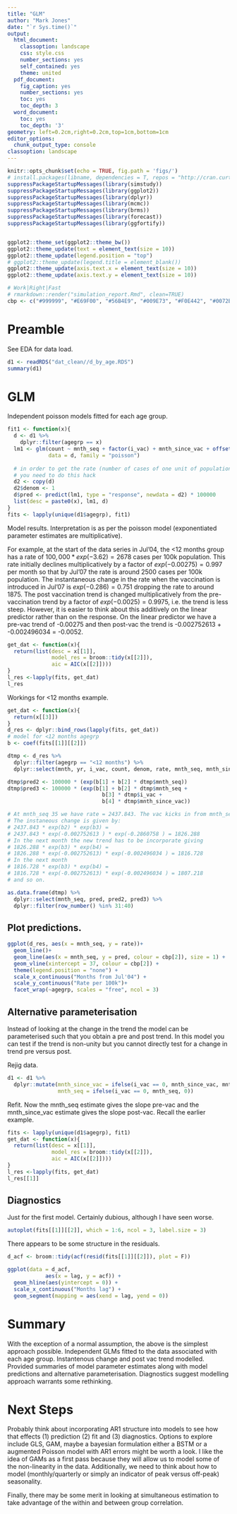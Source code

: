 ```yaml
---
title: "GLM"
author: "Mark Jones"
date: "`r Sys.time()`"
output:
  html_document:
    classoption: landscape
    css: style.css
    number_sections: yes
    self_contained: yes
    theme: united
  pdf_document:
    fig_caption: yes
    number_sections: yes
    toc: yes
    toc_depth: 3
  word_document:
    toc: yes
    toc_depth: '3'
geometry: left=0.2cm,right=0.2cm,top=1cm,bottom=1cm
editor_options:
  chunk_output_type: console
classoption: landscape
---
```


<!--    toc: yes
    toc_float: true -->

<style type="text/css">
.main-container {
  max-width: 1800px;
  margin-left: auto;
  margin-right: auto;
}
</style>

```r
knitr::opts_chunk$set(echo = TRUE, fig.path = 'figs/')
# install.packages(libname, dependencies = T, repos = "http://cran.curtin.edu.au")
suppressPackageStartupMessages(library(simstudy))
suppressPackageStartupMessages(library(ggplot2))
suppressPackageStartupMessages(library(dplyr))
suppressPackageStartupMessages(library(mcmc))
suppressPackageStartupMessages(library(brms))
suppressPackageStartupMessages(library(forecast))
suppressPackageStartupMessages(library(ggfortify))


ggplot2::theme_set(ggplot2::theme_bw())
ggplot2::theme_update(text = element_text(size = 10))
ggplot2::theme_update(legend.position = "top")
# ggplot2::theme_update(legend.title = element_blank())
ggplot2::theme_update(axis.text.x = element_text(size = 10))
ggplot2::theme_update(axis.text.y = element_text(size = 10))

# Work|Right|Fast
# rmarkdown::render("simulation_report.Rmd", clean=TRUE)
cbp <- c("#999999", "#E69F00", "#56B4E9", "#009E73", "#F0E442", "#0072B2", "#D55E00", "#CC79A7")


```


# Preamble

See EDA for data load.

```r
d1 <- readRDS("dat_clean//d_by_age.RDS")
summary(d1)
```

# GLM

Independent poisson models fitted for each age group.

```r
fit1 <- function(x){
  d <- d1 %>%
    dplyr::filter(agegrp == x)
  lm1 <- glm(count ~ mnth_seq + factor(i_vac) + mnth_since_vac + offset(log(denom)), 
             data = d, family = "poisson")
  
  # in order to get the rate (number of cases of one unit of population)
  # you need to do this hack
  d2 <- copy(d)
  d2$denom <- 1
  d$pred <- predict(lm1, type = "response", newdata = d2) * 100000
  list(desc = paste0(x), lm1, d)
}
fits <- lapply(unique(d1$agegrp), fit1)

```

Model results. Interpretation is as per the poisson model (exponentiated parameter estimates are multiplicative).

For example, at the start of the data series in Jul'04, the <12 months group has a rate of $100,000*exp(-3.62) = 2678$ cases per 100k population. This rate initially declines multiplicatively by a factor of $exp(-0.00275) = 0.997$ per month so that by Jul'07 the rate is around 2500 cases per 100k population. The instantaneous change in the rate when the vaccination is introduced in Jul'07 is $exp(-0.286) = 0.751$ dropping the rate to around 1875. The post vaccination trend is changed multiplicatively from the pre-vaccination trend by a factor of $exp(-0.0025)=0.9975$, i.e. the trend is less steep. However, it is easier to think about this additively on the linear predictor rather than on the response. On the linear predictor we have a pre-vac trend of -0.00275 and then post-vac the trend is -0.002752613 + -0.002496034 = -0.0052. 

```r
get_dat <- function(x){
  return(list(desc = x[[1]], 
              model_res = broom::tidy(x[[2]]),
              aic = AIC(x[[2]])))
}
l_res <-lapply(fits, get_dat)
l_res
```

Workings for <12 months example.

```r
get_dat <- function(x){
  return(x[[3]])
}
d_res <- dplyr::bind_rows(lapply(fits, get_dat))
# model for <12 months agegrp
b <- coef(fits[[1]][[2]])

dtmp <- d_res %>% 
  dplyr::filter(agegrp == "<12 months") %>% 
  dplyr::select(mnth, yr, i_vac, count, denom, rate, mnth_seq, mnth_since_vac, pred)

dtmp$pred2 <- 100000 * (exp(b[1] + b[2] * dtmp$mnth_seq))
dtmp$pred3 <- 100000 * (exp(b[1] + b[2] * dtmp$mnth_seq +
                              b[3] * dtmp$i_vac + 
                              b[4] * dtmp$mnth_since_vac))

# At mnth_seq 35 we have rate = 2437.843. The vac kicks in from mnth_seq 36.
# The instaneous change is given by:
# 2437.843 * exp(b2) * exp(b3) = 
# 2437.843 * exp(-0.002752613 ) * exp(-0.2860758 ) = 1826.288
# In the next month the new trend has to be incorporate giving
# 1826.288 * exp(b3) * exp(b4) = 
# 1826.288 * exp(-0.002752613) * exp(-0.002496034 ) = 1816.728
# In the next month 
# 1816.728 * exp(b3) * exp(b4) = 
# 1816.728 * exp(-0.002752613) * exp(-0.002496034 ) = 1807.218
# and so on.

as.data.frame(dtmp) %>% 
  dplyr::select(mnth_seq, pred, pred2, pred3) %>% 
  dplyr::filter(row_number() %in% 31:40)
```


## Plot predictions.

```r
ggplot(d_res, aes(x = mnth_seq, y = rate))+
  geom_line()+
  geom_line(aes(x = mnth_seq, y = pred, colour = cbp[2]), size = 1) + 
  geom_vline(xintercept = 37, colour = cbp[2]) +
  theme(legend.position = "none") +
  scale_x_continuous("Months from Jul'04") +
  scale_y_continuous("Rate per 100k")+
  facet_wrap(~agegrp, scales = "free", ncol = 3)
```

## Alternative parameterisation

Instead of looking at the change in the trend the model can be parameterised such that you obtain a pre and post trend. In this model you can test if the trend is non-unity but you cannot directly test for a change in trend pre versus post.

Rejig data.

```r
d1 <- d1 %>% 
  dplyr::mutate(mnth_since_vac = ifelse(i_vac == 0, mnth_since_vac, mnth_seq),
                mnth_seq = ifelse(i_vac == 0, mnth_seq, 0))
```

Refit. Now the mnth_seq estimate gives the slope pre-vac and the mnth_since_vac estimate gives the slope post-vac. Recall the earlier example.

```r
fits <- lapply(unique(d1$agegrp), fit1)
get_dat <- function(x){
  return(list(desc = x[[1]], 
              model_res = broom::tidy(x[[2]]),
              aic = AIC(x[[2]])))
}
l_res <-lapply(fits, get_dat)
l_res[[1]]
```

## Diagnostics

Just for the first model. Certainly dubious, although I have seen worse.

```r
autoplot(fits[[1]][[2]], which = 1:6, ncol = 3, label.size = 3)
```

There appears to be some structure in the residuals.

```r
d_acf <- broom::tidy(acf(resid(fits[[1]][[2]]), plot = F))

ggplot(data = d_acf, 
            aes(x = lag, y = acf)) +
  geom_hline(aes(yintercept = 0)) +
  scale_x_continuous("Months lag") +
  geom_segment(mapping = aes(xend = lag, yend = 0))
```

# Summary

With the exception of a normal assumption, the above is the simplest approach possible. Independent GLMs fitted to the data associated with each age group. Instantenous change and post vac trend modelled. Provided summaries of model parameter estimates along with model predictions and alternative parameterisation. Diagnostics suggest modelling approach warrants some rethinking.

# Next Steps

Probably think about incorporating AR1 structure into models to see how that effects (1) prediction (2) fit and (3) diagnostics. Options to explore include GLS, GAM, maybe a bayesian formulation either a BSTM or a augmented Poisson model with AR1 errors might be worth a look. I like the idea of GAMs as a first pass because they will allow us to model some of the non-linearity in the data. Additionally, we need to think about how to model (monthly/quarterly or simply an indicator of peak versus off-peak) seasonality. 

Finally, there may be some merit in looking at simultaneous estimation to take advantage of the within and between group correlation.




